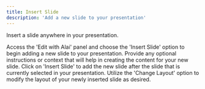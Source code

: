```yaml
---
title: Insert Slide
description: 'Add a new slide to your presentation'
---
```


Insert a slide anywhere in your presentation.

<Steps>
  <Step title="Open 'Edit with Alai' Panel">
    Access the 'Edit with Alai' panel and choose the 'Insert Slide' option to begin adding a new slide to your presentation.
  </Step>
  <Step title="Add Slide Details">
    Provide any optional instructions or context that will help in creating the content for your new slide.
  </Step>
  <Step title="Insert the New Slide">
    Click on 'Insert Slide' to add the new slide after the slide that is currently selected in your presentation.
  </Step>
  <Step title="Customize Slide Layout">
    Utilize the 'Change Layout' option to modify the layout of your newly inserted slide as desired.
  </Step>
</Steps>